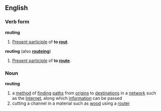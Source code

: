 ==English==
===Verb form===
'''routing''' 
#[[Present participle]] of '''to [[rout]]'''.
'''routing''' (also '''[[routeing]]''')
#[[Present participle]] of '''to [[route]]'''.

===Noun===
{{wikipedia}}
'''routing'''
#a [[method]] of [[finding]] [[path]]s from [[origin]]s to [[destination]]s in a [[network]] such as the [[Internet]], along which [[information]] can be passed
#cutting a channel in a material such as [[wood]] using a [[router]]